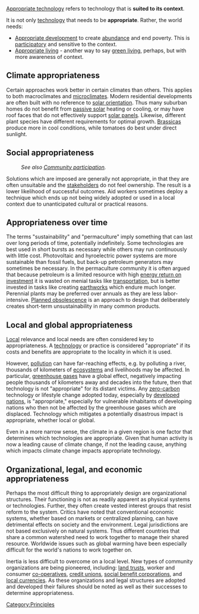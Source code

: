 [[Appropriate technology]] refers to technology that is '''suited to its context'''. 

It is not only [[technology]] that needs to be '''appropriate'''. Rather, the world needs:
* [[Appropriate development]] to create [[abundance]] and end poverty. This is [[participation|participatory]] and sensitive to the context. 
* [[Appropriate living]] - another way to say [[green living]], perhaps, but with more awareness of context.

== Climate appropriateness ==

Certain approaches work better in certain climates than others. This applies to both macroclimates and [[microclimates]]. Modern residential developments are often built with no reference to [[solar orientation]]. Thus many suburban homes do not benefit from [[passive solar]] heating or cooling, or may have roof faces that do not effectively support [[solar panels]]. Likewise, different plant species have different requirements for optimal growth. [[Brassica]]s produce more in cool conditions, while tomatoes do best under direct sunlight.

== Social appropriateness ==
:''See also [[Community participation]].''

Solutions which are imposed are generally not appropriate, in that they are often unsuitable and the [[stakeholders]] do not feel ownership. The result is a lower likelihood of successful outcomes. Aid workers sometimes deploy a technique which ends up not being widely adopted or used in a local context due to unanticipated cultural or practical reasons.

== Appropriateness over time ==

The terms "sustainability" and "permaculture" imply something that can last over long periods of time, potentially indefinitely. Some technologies are best used in short bursts as necessary while others may run continuously with little cost. Photovoltaic and hyroelectric power systems are more sustainable than fossil fuels, but back-up petroleum generators may sometimes be necessary. In the permaculture community it is often argued that because petroleum is a limited resource with high [[energy return on investment]] it is wasted on menial tasks like [[transportation]], but is better invested in tasks like creating [[earthworks]] which endure much longer. Perennial plants may be preferred over annuals as they are less labor-intensive. [[Planned obsolescence]] is an approach to design that deliberately creates short-term unsustainability in many common products.

== Local and global appropriateness ==

[[Local]] relevance and local needs are often considered key to appropriateness. A [[technology]] or practice is considered "appropriate" if its costs and benefits are appropriate to the locality in which it is used. 

However, [[pollution]] can have far-reaching effects, e.g. by polluting a river, thousands of kilometers of [[ecosystems]] and livelihoods may be affected. In particular, [[greenhouse gases]] have a global effect, negatively impacting people thousands of kilometers away and decades into the future, then that technology is not "appropriate" for its distant victims. Any [[zero-carbon]] technology or lifestyle change adopted today, especially by [[developed nations]], is "appropriate," especially for vulnerable inhabitants of developing nations who then not be affected by the greenhouse gases which are displaced. Technology which mitigates a potentially disastrous impact is appropriate, whether local or global. 

Even in a more narrow sense, the climate in a given region is one factor that determines which technologies are appropriate. Given that human activity is now a leading cause of climate change, if not the leading cause, anything which impacts climate change impacts appropriate technology. 

== Organizational, legal, and economic appropriateness ==

Perhaps the most difficult thing to appropriately design are organizational structures. Their functioning is not as readily apparent as physical systems or technologies. Further, they often create vested interest groups that resist reform to the system. Critics have noted that conventional economic systems, whether based on markets or centralized planning, can have detrimental effects on society and the environment. Legal jurisdictions are not based exclusively on natural systems. Thus different countries that share a common watershed need to work together to manage their shared resource. Worldwide issues such as global warming have been especially difficult for the world's nations to work together on.

Inertia is less difficult to overcome on a local level. New types of community organizations are being pioneered, including: [[land trusts]], worker and consumer [[co-operatives]], [[credit unions]], [[social benefit corporations]], and [[local currencies]]. As these organizations and legal structures are adopted and developed their failures should be noted as well as their successes to determine appropriateness.

{{stub}}

[[Category:Principles]]